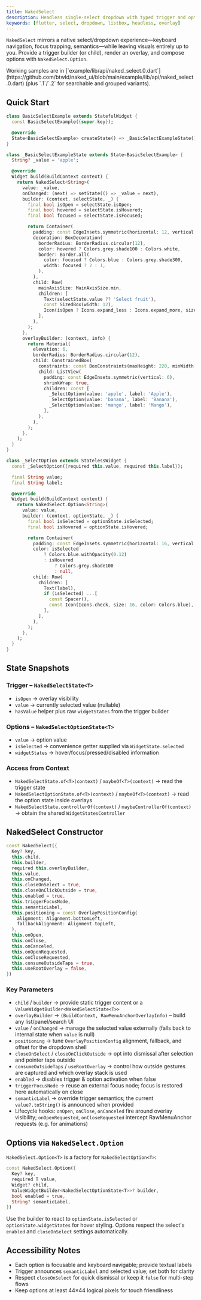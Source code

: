```yaml
---
title: NakedSelect
description: Headless single-select dropdown with typed trigger and option builders
keywords: [flutter, select, dropdown, listbox, headless, overlay]
---
```


`NakedSelect` mirrors a native select/dropdown experience—keyboard navigation, focus trapping, semantics—while leaving visuals entirely up to you. Provide a trigger builder (or child), render an overlay, and compose options with `NakedSelect.Option`.

<Info>
  Working samples are in [`example/lib/api/naked_select.0.dart`](https://github.com/btwld/naked_ui/blob/main/example/lib/api/naked_select.0.dart) (plus `.1`/`.2` for searchable and grouped variants).
</Info>

## Quick Start

```dart
class BasicSelectExample extends StatefulWidget {
  const BasicSelectExample({super.key});

  @override
  State<BasicSelectExample> createState() => _BasicSelectExampleState();
}

class _BasicSelectExampleState extends State<BasicSelectExample> {
  String? _value = 'apple';

  @override
  Widget build(BuildContext context) {
    return NakedSelect<String>(
      value: _value,
      onChanged: (next) => setState(() => _value = next),
      builder: (context, selectState, _) {
        final bool isOpen = selectState.isOpen;
        final bool hovered = selectState.isHovered;
        final bool focused = selectState.isFocused;

        return Container(
          padding: const EdgeInsets.symmetric(horizontal: 12, vertical: 10),
          decoration: BoxDecoration(
            borderRadius: BorderRadius.circular(12),
            color: hovered ? Colors.grey.shade100 : Colors.white,
            border: Border.all(
              color: focused ? Colors.blue : Colors.grey.shade300,
              width: focused ? 2 : 1,
            ),
          ),
          child: Row(
            mainAxisSize: MainAxisSize.min,
            children: [
              Text(selectState.value ?? 'Select fruit'),
              const SizedBox(width: 12),
              Icon(isOpen ? Icons.expand_less : Icons.expand_more, size: 18),
            ],
          ),
        );
      },
      overlayBuilder: (context, info) {
        return Material(
          elevation: 6,
          borderRadius: BorderRadius.circular(12),
          child: ConstrainedBox(
            constraints: const BoxConstraints(maxHeight: 220, minWidth: 220),
            child: ListView(
              padding: const EdgeInsets.symmetric(vertical: 6),
              shrinkWrap: true,
              children: const [
                _SelectOption(value: 'apple', label: 'Apple'),
                _SelectOption(value: 'banana', label: 'Banana'),
                _SelectOption(value: 'mango', label: 'Mango'),
              ],
            ),
          ),
        );
      },
    );
  }
}

class _SelectOption extends StatelessWidget {
  const _SelectOption({required this.value, required this.label});

  final String value;
  final String label;

  @override
  Widget build(BuildContext context) {
    return NakedSelect.Option<String>(
      value: value,
      builder: (context, optionState, _) {
        final bool isSelected = optionState.isSelected;
        final bool isHovered = optionState.isHovered;

        return Container(
          padding: const EdgeInsets.symmetric(horizontal: 16, vertical: 10),
          color: isSelected
              ? Colors.blue.withOpacity(0.12)
              : isHovered
                  ? Colors.grey.shade100
                  : null,
          child: Row(
            children: [
              Text(label),
              if (isSelected) ...[
                const Spacer(),
                const Icon(Icons.check, size: 16, color: Colors.blue),
              ],
            ],
          ),
        );
      },
    );
  }
}
```

## State Snapshots

### Trigger – `NakedSelectState<T>`
- `isOpen` → overlay visibility
- `value` → currently selected value (nullable)
- `hasValue` helper plus raw `widgetStates` from the trigger builder

### Options – `NakedSelectOptionState<T>`
- `value` → option value
- `isSelected` → convenience getter supplied via `WidgetState.selected`
- `widgetStates` → hover/focus/pressed/disabled information

### Access from Context

- `NakedSelectState.of<T>(context)` / `maybeOf<T>(context)` → read the trigger state
- `NakedSelectOptionState.of<T>(context)` / `maybeOf<T>(context)` → read the option state inside overlays
- `NakedSelectState.controllerOf(context)` / `maybeControllerOf(context)` → obtain the shared `WidgetStatesController`

## NakedSelect Constructor

```dart
const NakedSelect({
  Key? key,
  this.child,
  this.builder,
  required this.overlayBuilder,
  this.value,
  this.onChanged,
  this.closeOnSelect = true,
  this.closeOnClickOutside = true,
  this.enabled = true,
  this.triggerFocusNode,
  this.semanticLabel,
  this.positioning = const OverlayPositionConfig(
    alignment: Alignment.bottomLeft,
    fallbackAlignment: Alignment.topLeft,
  ),
  this.onOpen,
  this.onClose,
  this.onCanceled,
  this.onOpenRequested,
  this.onCloseRequested,
  this.consumeOutsideTaps = true,
  this.useRootOverlay = false,
})
```

### Key Parameters

- `child` / `builder` → provide static trigger content or a `ValueWidgetBuilder<NakedSelectState<T>>`
- `overlayBuilder` → `(BuildContext, RawMenuAnchorOverlayInfo)` – build any list/panel/search UI
- `value` / `onChanged` → manage the selected value externally (falls back to internal state when `value` is null)
- `positioning` → tune `OverlayPositionConfig` alignment, fallback, and offset for the dropdown shell
- `closeOnSelect` / `closeOnClickOutside` → opt into dismissal after selection and pointer taps outside
- `consumeOutsideTaps` / `useRootOverlay` → control how outside gestures are captured and which overlay stack is used
- `enabled` → disables trigger & option activation when false
- `triggerFocusNode` → reuse an external focus node; focus is restored here automatically on close
- `semanticLabel` → override trigger semantics; the current `value?.toString()` is announced when provided
- Lifecycle hooks: `onOpen`, `onClose`, `onCanceled` fire around overlay visibility; `onOpenRequested`, `onCloseRequested` intercept RawMenuAnchor requests (e.g. for animations)

## Options via `NakedSelect.Option`

`NakedSelect.Option<T>` is a factory for `NakedSelectOption<T>`:

```dart
const NakedSelect.Option({
  Key? key,
  required T value,
  Widget? child,
  ValueWidgetBuilder<NakedSelectOptionState<T>>? builder,
  bool enabled = true,
  String? semanticLabel,
})
```

Use the builder to react to `optionState.isSelected` or `optionState.widgetStates` for hover styling. Options respect the select's `enabled` and `closeOnSelect` settings automatically.

## Accessibility Notes

- Each option is focusable and keyboard navigable; provide textual labels
- Trigger announces `semanticLabel` and selected value; set both for clarity
- Respect `closeOnSelect` for quick dismissal or keep it `false` for multi-step flows
- Keep options at least 44×44 logical pixels for touch friendliness
